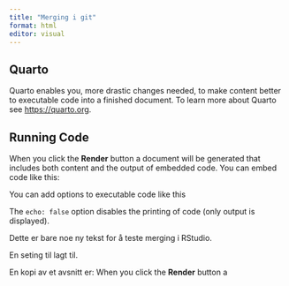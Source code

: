 ```yaml
---
title: "Merging i git"
format: html
editor: visual
---
```


## Quarto

Quarto enables you, more drastic changes needed, to make content better to executable code into a finished document.
To learn more about Quarto see <https://quarto.org>.

## Running Code

When you click the **Render** button a document will be generated that includes both content and the output of embedded code.
You can embed code like this:

You can add options to executable code like this

The `echo: false` option disables the printing of code (only output is displayed).

Dette er bare noe ny tekst for å teste merging i RStudio.

En seting til lagt til.

En kopi av et avsnitt er: When you click the **Render** button a

